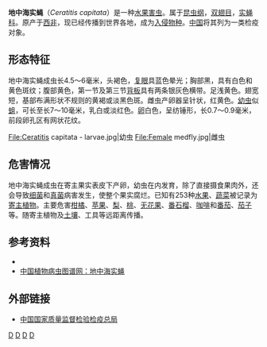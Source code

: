{{Speciesbox 
| taxon = Actinia equina
| authority = Wiedemann, 1824
| image = Fly October 2008-4.jpg
| synonyms = *''Ceratitis citripeda'' <small>Efflatoun, 1924</small>
*''Ceratitis citriperda'' <small>[[Alexander_Macleay|Macleay]], 1829</small>
*''Ceratitis hispanica'' <small>[[Ferdinando_Arborio_Gattinara_di_Breme|Breme]], 1842</small>
*''Pardalaspis asparagi'' <small>[[Mario_Bezzi|Bezzi]], 1924</small>
*''Tephritis capitata'' <small>[[Christian_Rudolph_Wilhelm_Wiedemann|Wiedemann]], 1824</small>
*''Trypeta capitata'' <small>([[Christian_Rudolph_Wilhelm_Wiedemann|Wiedemann]], 1824)</small>
}}
'''地中海实蝇'''（''Ceratitis capitata''）是一种[[水果|水果]][[害虫|害虫]]。属于[[昆虫纲|昆虫纲]]，[[双翅目|双翅目]]，[[实蝇科|实蝇科]]。原产于[[西非|西非]]，现已经传播到世界各地，成为[[入侵物种|入侵物种]]。[[中国|中国]]将其列为一类检疫对象。
==形态特征==
地中海实蝇成虫长4.5～6毫米，头褐色，[[复眼|复眼]]具蓝色晕光；胸部黑，具有白色和黄色斑纹；腹部黄色，第一节及第三节[[背板|背板]]具有两条银灰色横带。足浅黄色。翅宽短，基部布满形状不规则的黄褐或淡黑色斑。雌虫产卵器呈针状，红黄色。[[幼虫|幼虫]]似[[蛆|蛆]]，可长至长7～10毫米，乳白或淡红色。[[卵|卵]]白色，呈纺锤形，长0.7～0.9毫米，前段卵孔区有网状花纹。
<gallery>
File:Ceratitis capitata - larvae.jpg|幼虫
File:Female medfly.jpg|雌虫
</gallery>

==危害情况==
地中海实蝇成虫在寄主果实表皮下产卵，幼虫在内发育，除了直接摄食果肉外，还会导致[[细菌|细菌]]和[[真菌|真菌]]病害发生，使整个果实腐烂。已知有253种[[水果|水果]]、[[蔬菜|蔬菜]]被记录为[[寄主植物|寄主植物]]。主要危害[[柑橘|柑橘]]、[[苹果|苹果]]、[[梨|梨]]、[[桃|桃]]、[[无花果|无花果]]、[[番石榴|番石榴]]、[[咖啡|咖啡]]和[[番茄|番茄]]、[[茄子|茄子]]等。随寄主植物及[[土壤|土壤]]、工具等远距离传播。

==参考资料==
*{{cite book zh |author=辞海编纂委员会 |title=《辞海》（1999年版） |format=M |edition=1 |location=上海 |publisher=上海辞书出版社 |date=2000 |pages= |id= ISBN 7-5326-0630-9}}
*[http://www.zwbc.net/index.php3?file=detail.php3&nowdir=1740682&kdir=2157897&dir=1740682&id=737640&detail=2 中国植物病虫图谱网：地中海实蝇]{{dead link|date=2017年12月 |bot=InternetArchiveBot |fix-attempted=yes }}

==外部链接==
{{Commonscat|Ceratitis capitata|地中海实蝇}}
*[https://web.archive.org/web/20101205075632/http://www.aqsiq.gov.cn/zwgk/flgz/dzwjg/zw/200610/t20061027_16894.htm 中国国家质量监督检验检疫总局]

{{Taxonbar}}
[[Category:1824年描述的昆虫|D]]
[[Category:实蝇科|D]]
[[Category:农业害虫|D]]
[[Category:入侵昆蟲種|D]]